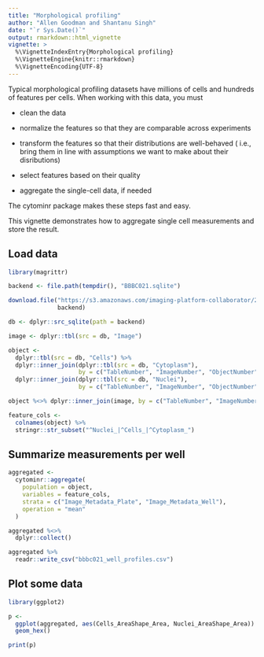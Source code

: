 ```yaml
---
title: "Morphological profiling"
author: "Allen Goodman and Shantanu Singh"
date: "`r Sys.Date()`"
output: rmarkdown::html_vignette
vignette: >
  %\VignetteIndexEntry{Morphological profiling}
  %\VignetteEngine{knitr::rmarkdown}
  %\VignetteEncoding{UTF-8}
---
```


Typical morphological profiling datasets have millions of cells
and hundreds of features per cells. When working with this data, you must

- clean the data

- normalize the features so that they are comparable across experiments

- transform the features so that their distributions are well-behaved (
  i.e., bring them in line with assumptions we want to make about their
  disributions)

- select features based on their quality

- aggregate the single-cell data, if needed

The cytominr package makes these steps fast and easy.

This vignette demonstrates how to aggregate single cell measurements and 
store the result. 

## Load data

```r
library(magrittr)

```


```r
backend <- file.path(tempdir(), "BBBC021.sqlite")

download.file("https://s3.amazonaws.com/imaging-platform-collaborator/2016_09_09_cytominr_workshop/BBBC021.sqlite",
              backend)

```


```r

db <- dplyr::src_sqlite(path = backend)

image <- dplyr::tbl(src = db, "Image")

object <-
  dplyr::tbl(src = db, "Cells") %>%
  dplyr::inner_join(dplyr::tbl(src = db, "Cytoplasm"),
                    by = c("TableNumber", "ImageNumber", "ObjectNumber")) %>%
  dplyr::inner_join(dplyr::tbl(src = db, "Nuclei"),
                    by = c("TableNumber", "ImageNumber", "ObjectNumber"))

object %<>% dplyr::inner_join(image, by = c("TableNumber", "ImageNumber"))

feature_cols <-
  colnames(object) %>%
  stringr::str_subset("^Nuclei_|^Cells_|^Cytoplasm_")
```


## Summarize measurements per well

```r
aggregated <-
  cytominr::aggregate(
    population = object,
    variables = feature_cols,
    strata = c("Image_Metadata_Plate", "Image_Metadata_Well"),
    operation = "mean"
  )

aggregated %<>%
  dplyr::collect()

aggregated %>%
  readr::write_csv("bbbc021_well_profiles.csv")
```

## Plot some data

```r
library(ggplot2)

p <- 
  ggplot(aggregated, aes(Cells_AreaShape_Area, Nuclei_AreaShape_Area)) + 
  geom_hex()

print(p)
```

